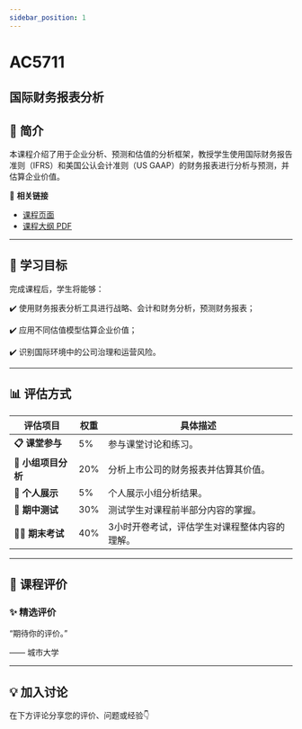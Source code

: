 ```yaml
---
sidebar_position: 1
---
```


# AC5711
## 国际财务报表分析

## **📘 简介**
本课程介绍了用于企业分析、预测和估值的分析框架，教授学生使用国际财务报告准则（IFRS）和美国公认会计准则（US GAAP）的财务报表进行分析与预测，并估算企业价值。

🔗 **相关链接**
- [课程页面](https://www.cityu.edu.hk/catalogue/pg/202425/course/AC5711.htm)
- [课程大纲 PDF](https://www.cityu.edu.hk/catalogue/pg/202425/course/AC5711.pdf)

---

## **🎯 学习目标**

完成课程后，学生将能够：


✔️ 使用财务报表分析工具进行战略、会计和财务分析，预测财务报表；

✔️ 应用不同估值模型估算企业价值；

✔️ 识别国际环境中的公司治理和运营风险。

---

## **📊 评估方式**

| **评估项目**            | **权重** | **具体描述**                                                                                     |
|-------------------------|---------|-----------------------------------------------------------------------------------------------|
| **📋 课堂参与**          | 5%      | 参与课堂讨论和练习。                                                                            |
| **📝 小组项目分析**       | 20%     | 分析上市公司的财务报表并估算其价值。                                                             |
| **📄 个人展示**          | 5%      | 个人展示小组分析结果。                                                                          |
| **🎤 期中测试**          | 30%     | 测试学生对课程前半部分内容的掌握。                                                               |
| **🧑‍💻 期末考试**         | 40%     | 3小时开卷考试，评估学生对课程整体内容的理解。                                                     |

---

## **💬 课程评价**

### ✨ **精选评价**
<div className={commentStyles.commentBox}>
    <p className={commentStyles.commentText}>
        “期待你的评价。”
    </p>
    <p className={commentStyles.commentAuthor}>—— 城市大学</p>
</div>

---

## **💡 加入讨论**

在下方评论分享您的评价、问题或经验👇
<Utterances />